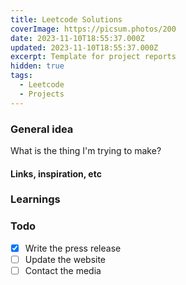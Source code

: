```yaml
---
title: Leetcode Solutions
coverImage: https://picsum.photos/200
date: 2023-11-10T18:55:37.000Z
updated: 2023-11-10T18:55:37.000Z
excerpt: Template for project reports
hidden: true
tags:
  - Leetcode
  - Projects
---
```


<script>import Image from "@lib/components/atoms/Image.svelte";</script>

### General idea

What is the thing I'm trying to make?

#### Links, inspiration, etc

### Learnings

### Todo

- [x] Write the press release
- [ ] Update the website
- [ ] Contact the media
